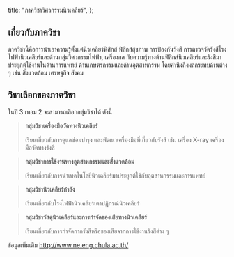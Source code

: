 
  title: "ภาควิชาวิศวกรรมนิวเคลียร์",
};

<MajorHeader major={Major.ALL[8]} />

## เกี่ยวกับภาควิชา

ภาควิชานี้คือการนําเอาความรู้ตั้งแต่นิวเคลียร์ฟิสิกส์ ฟิสิกส์สุขภาพ การป้องกันรังสี การตรวจวัดรังสีโรงไฟฟ้านิวเคลียร์และด้านกลุ่มวิศวกรรมไฟฟ้า, เครื่องกล กับความรู้ทางด้านฟิสิกส์นิวเคลียร์และรังสีมาประยุกต์ใช้งานในด้านการแพทย์ ด้านเกษตรกรรมและด้านอุตสาหกรรม โดยคํานึงถึงผลกระทบด้านต่าง ๆ เช่น สิ่งแวดล้อม เศรษฐกิจ สังคม

## วิชาเลือกของภาควิชา

ในปี 3 เทอม 2 จะสามารถเลือกกลุ่มวิชาได้ ดังนี้

> **กลุ่มวิชาเครื่องมือวัดทางนิวเคลียร์**
>
> เรียนเกี่ยวกับการดูแลซ่อมบํารุง และพัฒนาเครื่องมือที่เกี่ยวกับรังสี เช่น เครื่อง X-ray เครื่องมือวัดทางรังสี

> **กลุ่มวิชาการใช้งานทางอุตสาหกรรมและสิ่งแวดล้อม**
>
> เรียนเกี่ยวกับการนําเทคโนโลยีนิวเคลียร์มาประยุกต์ใช้กับอุตสาหกรรมและการแพทย์

> **กลุ่มวิชานิวเคลียร์กําลัง**
>
> เรียนเกี่ยวกับโรงไฟฟ้านิวเคลียร์เตาปฏิกรณ์นิวเคลียร์

> **กลุ่มวิชาวัสดุนิวเคลียร์และการกําจัดของเสียทางนิวเคลียร์**
>
> เรียนเกี่ยวกับการกําจัดกากรังสีหรือของเสียจากการใช้งานรังสีต่าง ๆ

ข้อมูลเพิ่มเติม
http://www.ne.eng.chula.ac.th/
